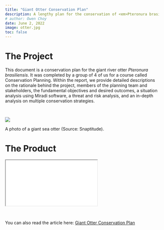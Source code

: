 ```yaml
---
title: "Giant Otter Conservation Plan"
description: A lengthy plan for the conservation of <em>Pteronura brasiliensis</em> in the Amazon River region. 
# author: Owen Choy
date: June 2, 2022
image: otter.jpg
toc: false
---
```


# [The Project]{.red-text}

This document is a conservation plan for the giant river otter <em>Pteronura brasiliensis</em>. It was completed by a group of 4 of us for a course called Conservation Planning. Within the report, we provide detailed descriptions on the rationale behind the project, members of the planning team and stakeholders, the fundamental objectives and desired outcomes, a situation analysis using Miradi software, a threat and risk analysis, and an in-depth analysis on multiple conservation strategies. 

<br>

::: {.center}
![](otter.jpg)
<p class="caption">
A photo of a giant sea otter (Source: Snaptitude).
</p>
:::


# [The Product]{.red-text}

<div class="resize">
<iframe src="otter.pdf" class="iframe-style"></iframe>
</div>

<br>

You can also read the article here: [Giant Otter Conservation Plan](https://owenchoy.github.io/portfolio/otter%20conservation%20plan/otter.pdf)
